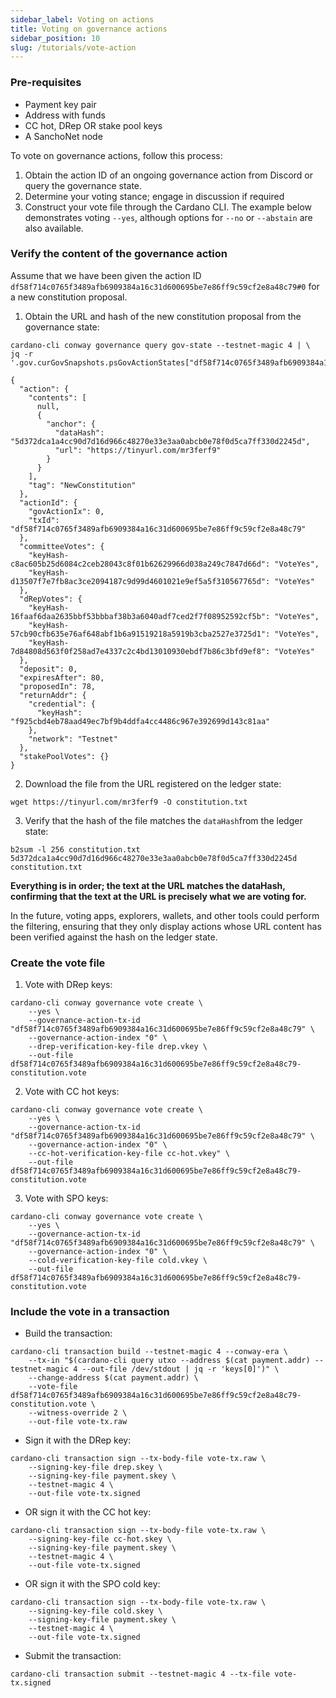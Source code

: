 ```yaml
---
sidebar_label: Voting on actions
title: Voting on governance actions
sidebar_position: 10
slug: /tutorials/vote-action
---
```


### Pre-requisites

* Payment key pair
* Address with funds
* CC hot, DRep OR stake pool keys
* A SanchoNet node

To vote on governance actions, follow this process:

1. Obtain the action ID of an ongoing governance action from Discord or query the governance state.
2. Determine your voting stance; engage in discussion if required
3. Construct your vote file through the Cardano CLI. The example below demonstrates voting `--yes`, although options for `--no` or `--abstain` are also available.

### Verify the content of the governance action

Assume that we have been given the action ID `df58f714c0765f3489afb6909384a16c31d600695be7e86ff9c59cf2e8a48c79#0` for a new constitution proposal.

1. Obtain the URL and hash of the new constitution proposal from the governance state:

```
cardano-cli conway governance query gov-state --testnet-magic 4 | \
jq -r '.gov.curGovSnapshots.psGovActionStates["df58f714c0765f3489afb6909384a16c31d600695be7e86ff9c59cf2e8a48c79#0"]'
```
```
{
  "action": {
    "contents": [
      null,
      {
        "anchor": {
          "dataHash": "5d372dca1a4cc90d7d16d966c48270e33e3aa0abcb0e78f0d5ca7ff330d2245d",
          "url": "https://tinyurl.com/mr3ferf9"
        }
      }
    ],
    "tag": "NewConstitution"
  },
  "actionId": {
    "govActionIx": 0,
    "txId": "df58f714c0765f3489afb6909384a16c31d600695be7e86ff9c59cf2e8a48c79"
  },
  "committeeVotes": {
    "keyHash-c8ac605b25d6084c2ceb28043c8f01b62629966d038a249c7847d66d": "VoteYes",
    "keyHash-d13507f7e7fb8ac3ce2094187c9d99d4601021e9ef5a5f310567765d": "VoteYes"
  },
  "dRepVotes": {
    "keyHash-16faaf6daa2635bbf53bbbaf38b3a6040adf7ced2f7f08952592cf5b": "VoteYes",
    "keyHash-57cb90cfb635e76af648abf1b6a91519218a5919b3cba2527e3725d1": "VoteYes",
    "keyHash-7d84808d563f0f258ad7e4337c2c4bd13010930ebdf7b86c3bfd9ef8": "VoteYes"
  },
  "deposit": 0,
  "expiresAfter": 80,
  "proposedIn": 78,
  "returnAddr": {
    "credential": {
      "keyHash": "f925cbd4eb78aad49ec7bf9b4ddfa4cc4486c967e392699d143c81aa"
    },
    "network": "Testnet"
  },
  "stakePoolVotes": {}
}
```
2. Download the file from the URL registered on the ledger state:

````
wget https://tinyurl.com/mr3ferf9 -O constitution.txt
````

3. Verify that the hash of the file matches the `dataHash`from the ledger state:

````
b2sum -l 256 constitution.txt
5d372dca1a4cc90d7d16d966c48270e33e3aa0abcb0e78f0d5ca7ff330d2245d  constitution.txt
````

**Everything is in order; the text at the URL matches the dataHash, confirming that the text at the URL is precisely what we are voting for.**

In the future, voting apps, explorers, wallets, and other tools could perform the filtering, ensuring that they only display actions whose URL content has been verified against the hash on the ledger state.

### Create the vote file

1. Vote with DRep keys:

```
cardano-cli conway governance vote create \
    --yes \
    --governance-action-tx-id "df58f714c0765f3489afb6909384a16c31d600695be7e86ff9c59cf2e8a48c79" \
    --governance-action-index "0" \
    --drep-verification-key-file drep.vkey \
    --out-file df58f714c0765f3489afb6909384a16c31d600695be7e86ff9c59cf2e8a48c79-constitution.vote
```

2. Vote with CC hot keys:

```
cardano-cli conway governance vote create \
    --yes \
    --governance-action-tx-id "df58f714c0765f3489afb6909384a16c31d600695be7e86ff9c59cf2e8a48c79" \
    --governance-action-index "0" \
    --cc-hot-verification-key-file cc-hot.vkey" \
    --out-file df58f714c0765f3489afb6909384a16c31d600695be7e86ff9c59cf2e8a48c79-constitution.vote
```
3. Vote with SPO keys:

```
cardano-cli conway governance vote create \
    --yes \
    --governance-action-tx-id "df58f714c0765f3489afb6909384a16c31d600695be7e86ff9c59cf2e8a48c79" \
    --governance-action-index "0" \
    --cold-verification-key-file cold.vkey \
    --out-file df58f714c0765f3489afb6909384a16c31d600695be7e86ff9c59cf2e8a48c79-constitution.vote
```

### Include the vote in a transaction

- Build the transaction:

```
cardano-cli transaction build --testnet-magic 4 --conway-era \
    --tx-in "$(cardano-cli query utxo --address $(cat payment.addr) --testnet-magic 4 --out-file /dev/stdout | jq -r 'keys[0]')" \
    --change-address $(cat payment.addr) \
    --vote-file df58f714c0765f3489afb6909384a16c31d600695be7e86ff9c59cf2e8a48c79-constitution.vote \
    --witness-override 2 \
    --out-file vote-tx.raw
```
- Sign it with the DRep key:
```
cardano-cli transaction sign --tx-body-file vote-tx.raw \
    --signing-key-file drep.skey \
    --signing-key-file payment.skey \
    --testnet-magic 4 \
    --out-file vote-tx.signed
```
- OR sign it with the CC hot key:
```
cardano-cli transaction sign --tx-body-file vote-tx.raw \
    --signing-key-file cc-hot.skey \
    --signing-key-file payment.skey \
    --testnet-magic 4 \
    --out-file vote-tx.signed
```
- OR sign it with the SPO cold key:
```
cardano-cli transaction sign --tx-body-file vote-tx.raw \
    --signing-key-file cold.skey \
    --signing-key-file payment.skey \
    --testnet-magic 4 \
    --out-file vote-tx.signed
```
- Submit the transaction:
```
cardano-cli transaction submit --testnet-magic 4 --tx-file vote-tx.signed
```
